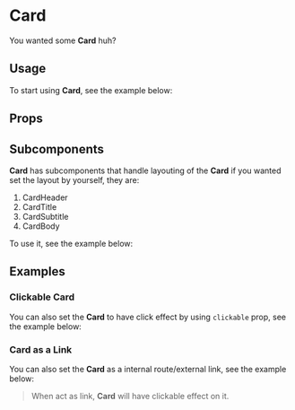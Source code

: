 

<Meta title="Components/Card" of={CardStories} />

# Card
You wanted some **Card** huh?

## Usage
To start using **Card**, see the example below:

<Canvas of={CardStories.DocUsage} />

## Props
<ArgTypes of={Card} />

## Subcomponents
**Card** has subcomponents that handle layouting of the **Card** if you wanted set the layout by yourself, they are:

1. CardHeader
2. CardTitle
3. CardSubtitle
4. CardBody

To use it, see the example below:

<Canvas of={CardStories.DocSubcomponents} />

## Examples
### Clickable Card
You can also set the **Card** to have click effect by using `clickable` prop, see the example below:

<Canvas of={CardStories.DocClickable} />

### Card as a Link
You can also set the **Card** as a internal route/external link, see the example below:

> When act as link, **Card** will have clickable effect on it.

<Canvas of={CardStories.DocLink} />
